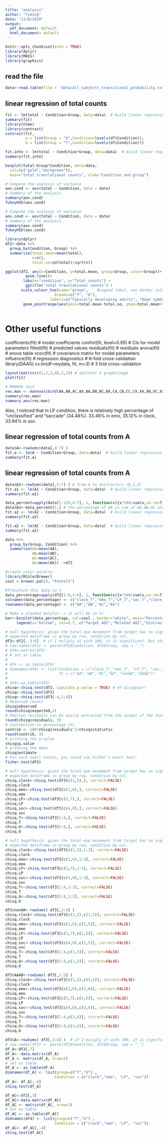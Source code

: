 ```yaml
---
title: "analysis"
author: "Yiming"
date: "11/9/2018"
output:
  pdf_document: default
  html_document: default
---
```


```r
knitr::opts_chunk$set(echo = TRUE)
library(dplyr)
library(MASS)
library(graphics)
```

## read the file
```r
data<-read.table(file = 'data/all_subjects_transitional_probability.txt', header = TRUE)
```

## linear regression of total counts
```r
fit <- lm(total ~ Condition+Group, data=data)  # build linear regression model on full data
summary(fit)
library(nlme)
library(contrast)
contrast(fit,
         a = list(Group = "U",Condition=levels(df$Condition)),
         b = list(Group = "T",Condition=levels(df$Condition)))
```
```r
fit.inte <- lm(total ~ Condition*Group, data=data)  # build linear regression model with interaction
summary(fit.inte)
```
```r
boxplot(total~Group*Condition, data=data, 
  col=(c("gold","darkgreen")),
  main="total translational counts", xlab="Condition and group")
```

```r
# Compute the analysis of variance
aov.cond <- aov(total ~ Condition, data = data)
# Summary of the analysis
summary(aov.cond)
TukeyHSD(aov.cond)
```

```r
# Compute the analysis of variance
aov.cond <- aov(total ~ Condition, data = data)
# Summary of the analysis
summary(aov.cond)
TukeyHSD(aov.cond)
```

```r
library(dplyr)
df2<-data %>%
  group_by(Condition, Group) %>%
  summarize(total.mean=mean(total),
            n=n(),
            total.se=sd(total)/sqrt(n))

ggplot(df2, aes(x=Condition, y=total.mean, group=Group, color=Group))+
         geom_line()+
        labs(x="condition", y="Total counts") +
         ggtitle('total translational counts') +
       scale_colour_hue(name="group",    #Legend label, use darker colors
                      breaks=c("T", "U"),
                    labels=c("Typically developing adults", "Down symdrone adults"))+
        geom_pointrange(aes(ymin=total.mean-total.se, ymax=total.mean+total.se))
  
```
# Other useful functions 
coefficients(fit) # model coefficients
confint(fit, level=0.95) # CIs for model parameters 
fitted(fit) # predicted values
residuals(fit) # residuals
anova(fit) # anova table 
vcov(fit) # covariance matrix for model parameters 
influence(fit) # regression diagnostics
# K-fold cross-validation
library(DAAG)
cv.lm(df=mydata, fit, m=3) # 3 fold cross-validation

```r
layout(matrix(c(1,2,3,4),2,2)) # optional 4 graphs/page 
plot(fit)
```


```r
# MANOVA test
res.man <- manova(cbind(AA,AB,AC,AX,BA,BB,BC,BX,CA,CB,CC,CX,XA,XB,XC,XX) ~ Condition+Group, data = data)
summary(res.man)
summary.aov(res.man)
```

Also, I noticed that in LP condition, there is relatively high percentage of “unclassified” and “saccade” (34.48%).   33.46% in emo, 35.12% in clock, 33.94% in soc.

## linear regression of total counts from A
```r
data$A<-rowSums(data[,4:7] )
fit.a <- lm(A ~ Condition+Group, data=data)  # build linear regression model on full data
summary(fit.a)
```
## linear regression of total counts from A
```r
data$A1<-rowSums(data[,5:7] ) # from A to distractors (B,C,X)
fit.a1 <- lm(A1 ~ Condition+Group, data=data)  # build linear regression model on full data
summary(fit.a1)
```

```r
data_percent=apply(data[1:120,4:7], 1, function(x){x*100/sum(x,na.rm=T)})
data$A2<-data_percent[1,] # the percentage of AA in sum of AA,AB,AC and AX, so 1-A2 is the likelihood to convert fixation from A to distractor B,C,X
fit.a2 <- lm(A2 ~ Condition+Group, data=data)  # build linear regression model on full data
summary(fit.a2)
```

```r
fit.a2 <- lm(AC ~ Condition+Group, data=data)  # build linear regression model on full data
summary(fit.a2)
```

```r
data %>%
  group_by(Group, Condition) %>%
  summarise(AA=mean(AA),
            AB=mean(AB),
            AC=mean(AC),
            AX=mean(AX)) ->df2

#create color palette:
library(RColorBrewer)
coul = brewer.pal(4, "Pastel2") 
 
#Transform this data in %
data_percentage=apply(df2[1:8,3:6], 1, function(x){x*100/sum(x,na.rm=T)})
colnames(data_percentage) <- c("clock_T","emo_T","LP_T","soc_T","clock_U","emo_U","LP_U","soc_U")
rownames(data_percentage) <- c("AA","AB","AC","AX")

# Make a stacked barplot--> it will be in %!
bar<-barplot(data_percentage, col=coul , border="white", main="Percentage of AOI from target to the other categories") +
     legend(x="bottom", cex=0.7, c("Target AOI","Related AOI","distractors","white background"))
```

```r
# null hypothesis: given the total eye movement from target has no significant difference, the two groups of participants have the same likelihood to have eye movement to 4 categories in each condition. OR, we can say there is no association between groups and conditions.
# expected dataframe is group by row, condition by col.  
df3<-df2[, 3:6]  # if I muliply it with 100, it is significant. But shall I?
# row.names(df3) <- paste(df2$Condition, df2$Group, sep = "_")
# df4<-matrix(df3)
# # set as table
# 
# df4 <- as.table(df4)
# dimnames(df4) <- list(Condition = c("clock_T","emo_T", "LP_T", "soc_T", "clock_U","emo_U", "LP_U", "soc_U"),
#                       TC = c("AA","AB","AC","AX","nonAA","AAAB"))
#                                   
# df4<-as.table(df3)
chisq<-chisq.test(df3, simulate.p.value = TRUE) # df disappear?
chisq<-chisq.test(df3) 
chisq<-chisq.test(df3[-4,1:4]) 
# Observed counts
chisq$observed
round(chisq$expected,2)
# Pearson residuals can be easily extracted from the output of the function chisq.test():
round(chisq$residuals, 3)
# Contibution in percentage (%)
contrib <- 100*chisq$residuals^2/chisq$statistic
round(contrib, 3)
# printing the p-value
chisq$p.value
# printing the mean
chisq$estimate
# For such small counts, you could use Fisher's exact test:
fisher.test(df3)
```

```r
# null hypothesis: given the total eye movement from target has no significant difference, the two groups of participants have the same likelihood to have eye movement to 4 categories in each condition. OR, we can say there is no association between groups and conditions.
# expected dataframe is group by row, condition by col.  
chisq.clock<-chisq.test(df3[c(1,5),], correct=FALSE) 
chisq.clock
chisq.emo<-chisq.test(df3[c(2,6),], correct=FALSE) 
chisq.emo
chisq.LP<-chisq.test(df3[c(3,7),], correct=FALSE) 
chisq.LP
chisq.soc<-chisq.test(df3[c(4,8),], correct=FALSE) 
chisq.soc
chisq.T<-chisq.test(df3[1:4,], correct=FALSE) 
chisq.T
chisq.U<-chisq.test(df3[5:8,], correct=FALSE) 
chisq.U
```

```r
# null hypothesis: given the total eye movement from target has no significant difference, the two groups of participants have the same likelihood to have eye movement to 4 categories in each condition. OR, we can say there is no association between groups and conditions.
# expected dataframe is group by row, condition by col. 
chisq.clock<-chisq.test(df3[c(1,5),1:3], correct=FALSE) 
chisq.clock
chisq.emo<-chisq.test(df3[c(2,6),1:3], correct=FALSE) 
chisq.emo
chisq.LP<-chisq.test(df3[c(3,7),1:3], correct=FALSE) 
chisq.LP
chisq.soc<-chisq.test(df3[c(4,8),1:3], correct=FALSE) 
chisq.soc
chisq.T<-chisq.test(df3[1:4,1:3], correct=FALSE) 
chisq.T
chisq.U<-chisq.test(df3[5:8,1:3], correct=FALSE) 
chisq.U
```

```r
df3$nonAA<-rowSums( df3[,2:4] )  
chisq.clock<-chisq.test(df3[c(1,5),c(1,5)], correct=FALSE) 
chisq.clock
chisq.emo<-chisq.test(df3[c(2,6),c(1,5)], correct=FALSE) 
chisq.emo
chisq.LP<-chisq.test(df3[c(3,7),c(1,5)], correct=FALSE) 
chisq.LP
chisq.soc<-chisq.test(df3[c(4,8),c(1,5)], correct=FALSE) 
chisq.soc
chisq.T<-chisq.test(df3[1:4,c(1,5)], correct=FALSE) 
chisq.T
chisq.U<-chisq.test(df3[5:8,c(1,5)], correct=FALSE) 
chisq.U
```

```r
df3$AAAB<-rowSums( df3[,1:2] )  
chisq.clock<-chisq.test(df3[c(1,5),c(3,6)], correct=FALSE) 
chisq.clock
chisq.emo<-chisq.test(df3[c(2,6),c(3,6)], correct=FALSE) 
chisq.emo
chisq.LP<-chisq.test(df3[c(3,7),c(3,6)], correct=FALSE) 
chisq.LP
chisq.soc<-chisq.test(df3[c(4,8),c(3,6)], correct=FALSE) 
chisq.soc
chisq.T<-chisq.test(df3[1:4,c(3,6)], correct=FALSE) 
chisq.T
chisq.U<-chisq.test(df3[5:8,c(3,6)], correct=FALSE) 
chisq.U
```

```r
df3$A<-rowSums( df3[,1:4] )  # if I muliply it with 100, it is significant. But shall I?
# row.names(df3) <- paste(df2$Condition, df2$Group, sep = "_")
df_A<-df3[,7]
df_A<--data.matrix(df_A)
df_A <- matrix(df_A, nrow=2)
# set as table
df_A <- as.table(df-A)
dimnames(df_A) <- list(group=c("T","U") , 
                      Condition = c("clock","emo", "LP", "soc"))
df_A<- df_A[,-4]
chisq.test(df_A)
```

```r
df_AC<-df3[,3]
df_AC<-data.matrix(df_AC)
df_AC <- matrix(df_AC, nrow=2)
# set as table
df_AC <- as.table(df_AC)
dimnames(df4) <- list(group=c("T","U") , 
                      Condition = c("clock","emo", "LP", "soc"))
df_AC<- df_AC[,-4]
chisq.test(df_AC)
```